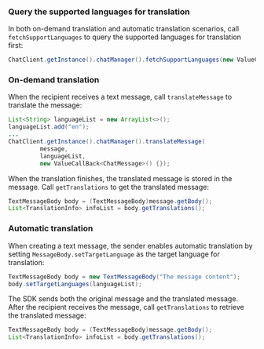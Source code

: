<PlatformWrapper platform="android">

### Query the supported languages for translation

In both on-demand translation and automatic translation scenarios, call `fetchSupportLanguages` to query the supported languages for translation first:

```java
ChatClient.getInstance().chatManager().fetchSupportLanguages(new ValueCallBack<List<Language>>{});
```

### On-demand translation

When the recipient receives a text message, call `translateMessage` to translate the message:

```java
List<String> languageList = new ArrayList<>();
languageList.add("en");
...
ChatClient.getInstance().chatManager().translateMessage(
         message,
         languageList,
         new ValueCallBack<ChatMessage>() {});
```

When the translation finishes, the translated message is stored in the message. Call `getTranslations` to get the translated message:

```java
TextMessageBody body = (TextMessageBody)message.getBody();
List<TranslationInfo> infoList = body.getTranslations();
```

### Automatic translation

When creating a text message, the sender enables automatic translation by setting `MessageBody.setTargetLanguage` as the target language for translation:

```java
TextMessageBody body = new TextMessageBody("The message content");
body.setTargetLanguages(languageList);
```

The SDK sends both the original message and the translated message. After the recipient receives the message, call `getTranslations` to retrieve the translated message:

```java
TextMessageBody body = (TextMessageBody)message.getBody();
List<TranslationInfo> infoList = body.getTranslations();
```

</PlatformWrapper>